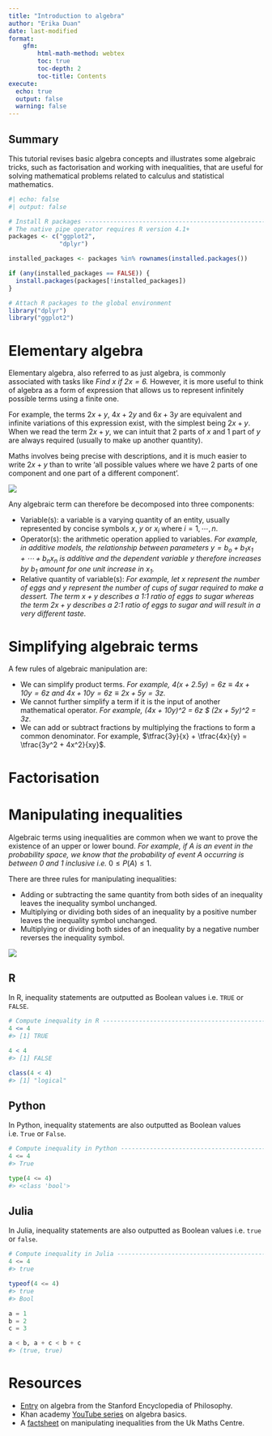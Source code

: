 ```yaml
---
title: "Introduction to algebra" 
author: "Erika Duan"
date: last-modified
format: 
    gfm:
        html-math-method: webtex   
        toc: true
        toc-depth: 2   
        toc-title: Contents  
execute:   
  echo: true     
  output: false   
  warning: false  
---
```


::: callout-tip
## Summary

This tutorial revises basic algebra concepts and illustrates some algebraic tricks, such as factorisation and working with inequalities, that are useful for solving mathematical problems related to calculus and statistical mathematics.  
:::

```r
#| echo: false
#| output: false

# Install R packages -----------------------------------------------------------
# The native pipe operator requires R version 4.1+ 
packages <- c("ggplot2",
              "dplyr")

installed_packages <- packages %in% rownames(installed.packages())

if (any(installed_packages == FALSE)) {
  install.packages(packages[!installed_packages])
}

# Attach R packages to the global environment
library("dplyr")
library("ggplot2")
```


# Elementary algebra

Elementary algebra, also referred to as just algebra, is commonly associated with tasks like *Find x if $2x = 6$.* However, it is more useful to think of algebra as a form of expression that allows us to represent infinitely possible terms using a finite one.  

For example, the terms $2x + y$, $4x + 2y$ and $6x + 3y$ are equivalent and infinite variations of this expression exist, with the simplest being $2x + y$. When we read the term $2x + y$, we can intuit that 2 parts of $x$ and 1 part of $y$ are always required (usually to make up another quantity).   

Maths involves being precise with descriptions, and it is much easier to write $2x + y$ than to write 'all possible values where we have 2 parts of one component and one part of a different component'.    

![](../figures/algebra-representation.gif)

Any algebraic term can therefore be decomposed into three components:     

-   Variable(s): a variable is a varying quantity of an entity, usually represented by concise symbols $x$, $y$ or $x_i$ where $i=1, \cdots, n$.     
-   Operator(s): the arithmetic operation applied to variables. *For example, in additive models, the relationship between parameters $y = b_o+b_1x_1 + \cdots + b_nx_n$ is additive and the dependent variable $y$ therefore increases by $b_1$ amount for one unit increase in $x_1$.*     
-   Relative quantity of variable(s): *For example, let $x$ represent the number of eggs and $y$ represent the number of cups of sugar required to make a dessert. The term $x + y$ describes a 1:1 ratio of eggs to sugar whereas the term $2x + y$ describes a 2:1 ratio of eggs to sugar and will result in a very different taste.*    


# Simplifying algebraic terms  

A few rules of algebraic manipulation are:   

-   We can simplify product terms. *For example, $4(x + 2.5y) = 6z \equiv 4x + 10y = 6z$ and $4x + 10y = 6z \equiv 2x + 5y = 3z$.*
-   We cannot further simplify a term if it is the input of another mathematical operator. *For example, (4x + 10y)^2 = 6z 	\not\equiv$ (2x + 5y)^2 = 3z*.  
-   We can add or subtract fractions by multiplying the fractions to form a common denominator. For example, $\tfrac{3y}{x} + \tfrac{4x}{y} = \tfrac{3y^2 + 4x^2}{xy}$.       


# Factorisation




# Manipulating inequalities

Algebraic terms using inequalities are common when we want to prove the existence of an upper or lower bound. *For example, if A is an event in the probability space, we know that the probability of event A occurring is between 0 and 1 inclusive i.e.* $0 \leq P(A) \leq 1$.

There are three rules for manipulating inequalities:

-   Adding or subtracting the same quantity from both sides of an inequality leaves the inequality symbol unchanged.
-   Multiplying or dividing both sides of an inequality by a positive number leaves the inequality symbol unchanged.
-   Multiplying or dividing both sides of an inequality by a negative number reverses the inequality symbol.

![](../figures/algebra-inequality_rules.svg) 

::: panel-tabset
## R

In R, inequality statements are outputted as Boolean values i.e. `TRUE` or `FALSE`.  

```r
# Compute inequality in R ------------------------------------------------------
4 <= 4
#> [1] TRUE

4 < 4
#> [1] FALSE

class(4 < 4)
#> [1] "logical"
```

## Python

In Python, inequality statements are also outputted as Boolean values i.e. `True` or `False`.

```python
# Compute inequality in Python -------------------------------------------------
4 <= 4
#> True 

type(4 <= 4)
#> <class 'bool'>  
```

## Julia

In Julia, inequality statements are also outputted as Boolean values i.e. `true` or `false`.

```julia
# Compute inequality in Julia --------------------------------------------------
4 <= 4
#> true 

typeof(4 <= 4) 
#> true
#> Bool

a = 1
b = 2
c = 3

a < b, a + c < b + c
#> (true, true) 
```
:::






# Resources

-   [Entry](https://plato.stanford.edu/entries/algebra/) on algebra from the Stanford Encyclopedia of Philosophy.    
-   Khan academy [YouTube series](https://www.khanacademy.org/math/algebra-basics/alg-basics-algebraic-expressions#alg-basics-intro-to-variables) on algebra basics.    
-   A [factsheet](https://www.mathcentre.ac.uk/resources/uploaded/mc-bus-manipinequ-2009-1.pdf) on manipulating inequalities from the Uk Maths Centre.   
